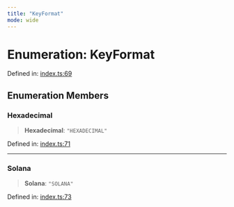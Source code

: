 ```yaml
---
title: "KeyFormat"
mode: wide
---
```

  
# Enumeration: KeyFormat

Defined in: [index.ts:69](https://github.com/tkhq/sdk/blob/main/packages/iframe-stamper/src/index.ts#L69)

## Enumeration Members

### Hexadecimal

> **Hexadecimal**: `"HEXADECIMAL"`

Defined in: [index.ts:71](https://github.com/tkhq/sdk/blob/main/packages/iframe-stamper/src/index.ts#L71)

***

### Solana

> **Solana**: `"SOLANA"`

Defined in: [index.ts:73](https://github.com/tkhq/sdk/blob/main/packages/iframe-stamper/src/index.ts#L73)

